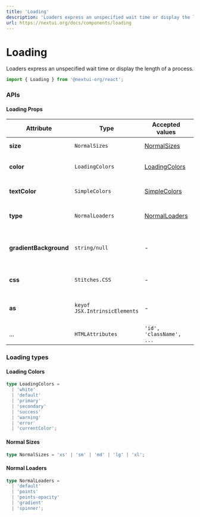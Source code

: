 ```yaml
---
title: 'Loading'
description: 'Loaders express an unspecified wait time or display the length of a process.'
url: https://nextui.org/docs/components/loading
---
```


# Loading

Loaders express an unspecified wait time or display the length of a process.

```jsx
import { Loading } from '@nextui-org/react';
```

<CarbonAd />

<Spacer y={2} />

<Playground
  title="Default"
  desc="Indicate an action is running."
  files={loadingContent.default_loading}
/>

<Playground
  title="Text"
  desc="You can include text in the `Loading` component."
  files={loadingContent.text}
/>

<Playground
  title="Sizes"
  desc="Change the size of the entire `Loading` with the `size` property."
  files={loadingContent.size}
/>

<Playground
  title="Types"
  desc="You can change the type of loading with the `type` prop."
  files={loadingContent.types}
/>

<Playground
  title="Colors"
  desc="You can change the color of the `loading` with the color property."
  files={loadingContent.color}
/>

<Playground
  title="Text Colors"
  desc="You can change the `Loading` text color with `textColor` prop"
  files={loadingContent.textColor}
/>

<Spacer y={3} />

### APIs

<Spacer y={2} />

#### Loading Props

| Attribute              | Type                          | Accepted values                  | Description                                | Default   |
| ---------------------- | ----------------------------- | -------------------------------- | ------------------------------------------ | --------- |
| **size**               | `NormalSizes`                 | [NormalSizes](#normal-sizes)     | Loading size                               | `medium`  |
| **color**              | `LoadingColors`               | [LoadingColors](#loading-colors) | Change loading color                       | `primary` |
| **textColor**          | `SimpleColors`                | [SimpleColors](#simple-colors)   | Change loading text color                  | `default` |
| **type**               | `NormalLoaders`               | [NormalLoaders](#normal-loaders) | Selected or not (in single)                | `default` |
| **gradientBackground** | `string/null`                 | -                                | Set a background for gradient loading type | -         |
| **css**                | `Stitches.CSS`                | -                                | Override Default CSS style                 | -         |
| **as**                 | `keyof JSX.IntrinsicElements` | -                                | Changes which tag component outputs        | `span`    |
| ...                    | `HTMLAttributes`              | `'id', 'className', ...`         | Native props                               | -         |

<Spacer y={2} />

### Loading types

<Spacer y={1} />

#### Loading Colors

```ts
type LoadingColors =
  | 'white'
  | 'default'
  | 'primary'
  | 'secondary'
  | 'success'
  | 'warning'
  | 'error'
  | 'currentColor';
```

#### Normal Sizes

```ts
type NormalSizes = 'xs' | 'sm' | 'md' | 'lg' | 'xl';
```

#### Normal Loaders

```ts
type NormalLoaders =
  | 'default'
  | 'points'
  | 'points-opacity'
  | 'gradient'
  | 'spinner';
```
